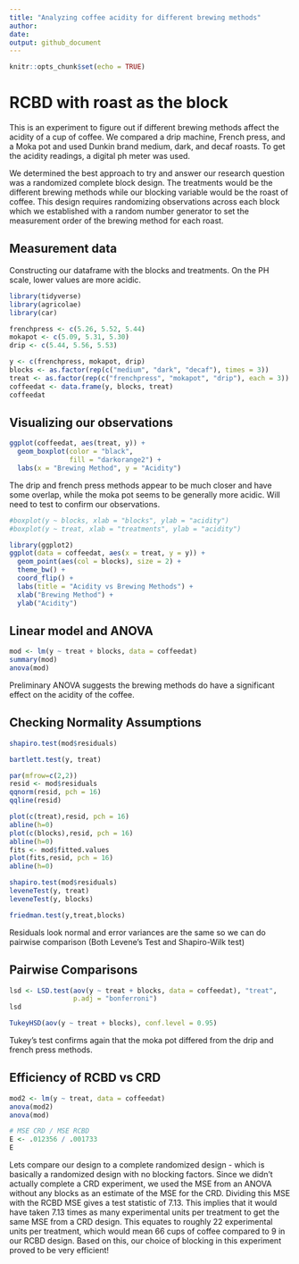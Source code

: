```yaml
---
title: "Analyzing coffee acidity for different brewing methods"
author: 
date: 
output: github_document
---
```


```r
knitr::opts_chunk$set(echo = TRUE)
```



# RCBD with roast as the block

This is an experiment to figure out if different brewing methods affect the acidity of a cup of coffee. We compared a drip machine, French press, and a Moka pot and used Dunkin brand medium, dark, and decaf roasts. To get the acidity readings, a digital ph meter was used. 

We determined the best approach to try and answer our research question was a randomized complete block design. The treatments would be the different brewing methods while our blocking variable would be the roast of coffee. This design requires randomizing observations across each block which we established with a random number generator to set the measurement order of the brewing method for each roast. 



## Measurement data


Constructing our dataframe with the blocks and treatments. On the PH scale, lower values are more acidic. 


```r
library(tidyverse)
library(agricolae)
library(car)

frenchpress <- c(5.26, 5.52, 5.44)
mokapot <- c(5.09, 5.31, 5.30)
drip <- c(5.44, 5.56, 5.53)

y <- c(frenchpress, mokapot, drip)
blocks <- as.factor(rep(c("medium", "dark", "decaf"), times = 3))
treat <- as.factor(rep(c("frenchpress", "mokapot", "drip"), each = 3))
coffeedat <- data.frame(y, blocks, treat)
coffeedat

```


## Visualizing our observations

```r
ggplot(coffeedat, aes(treat, y)) +
  geom_boxplot(color = "black", 
               fill = "darkorange2") +
  labs(x = "Brewing Method", y = "Acidity")

```


The drip and french press methods appear to be much closer and have some overlap, while the moka pot seems to be generally more acidic.
Will need to test to confirm our observations. 



```r
#boxplot(y ~ blocks, xlab = "blocks", ylab = "acidity")
#boxplot(y ~ treat, xlab = "treatments", ylab = "acidity")

library(ggplot2)
ggplot(data = coffeedat, aes(x = treat, y = y)) + 
  geom_point(aes(col = blocks), size = 2) + 
  theme_bw() + 
  coord_flip() + 
  labs(title = "Acidity vs Brewing Methods") +
  xlab("Brewing Method") + 
  ylab("Acidity")


```




## Linear model and ANOVA

```r
mod <- lm(y ~ treat + blocks, data = coffeedat)
summary(mod)
anova(mod)

```


Preliminary ANOVA suggests the brewing methods do have a significant effect on the acidity of the coffee. 


## Checking Normality Assumptions

```r
shapiro.test(mod$residuals)

bartlett.test(y, treat)

par(mfrow=c(2,2))
resid <- mod$residuals
qqnorm(resid, pch = 16)
qqline(resid)

plot(c(treat),resid, pch = 16)  
abline(h=0)  
plot(c(blocks),resid, pch = 16)
abline(h=0)
fits <- mod$fitted.values
plot(fits,resid, pch = 16)
abline(h=0)

shapiro.test(mod$residuals)
leveneTest(y, treat)
leveneTest(y, blocks)

friedman.test(y,treat,blocks)

```

Residuals look normal and error variances are the same so we can do pairwise comparison (Both Levene's Test and Shapiro-Wilk test)


## Pairwise Comparisons

```r

lsd <- LSD.test(aov(y ~ treat + blocks, data = coffeedat), "treat",
                p.adj = "bonferroni")
lsd

TukeyHSD(aov(y ~ treat + blocks), conf.level = 0.95)


```

Tukey's test confirms again that the moka pot differed from the drip and french press methods. 


## Efficiency of RCBD vs CRD

```r
mod2 <- lm(y ~ treat, data = coffeedat)
anova(mod2)
anova(mod)

# MSE CRD / MSE RCBD
E <- .012356 / .001733
E
```

Lets compare our design to a complete randomized design - which is basically a randomized design with no blocking factors. Since we didn't actually complete a CRD experiment, we used the MSE from an ANOVA without any blocks as an estimate of the MSE for the CRD. Dividing this MSE with the RCBD MSE gives a test statistic of 7.13.  This implies that it would have taken 7.13 times as many experimental units per treatment to get the same MSE from a CRD design.  This equates to roughly 22 experimental units per treatment, which would mean 66 cups of coffee compared to 9 in our RCBD design. Based on this, our choice of blocking in this experiment proved to be very efficient! 



